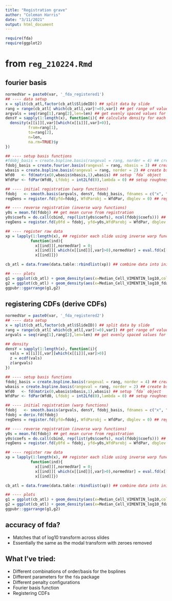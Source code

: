 ```yaml
---
title: "Registration grave"
author: "Coleman Harris"
date: "3/11/2021"
output: html_document
---
```

```r
require(fda)
require(ggplot2)
```


# from `reg_210224.Rmd`

## fourier basis

```r
normedVar = paste0(var, '_fda_registered1')
## ---- data setup
x = split(cb_atl,factor(cb_atl$SlideID)) ## split data by slide
rang = range(cb_atl[ which(cb_atl[,var]!=0),var]) ## get range of values != 0
argvals = seq(rang[1],rang[2],len=len) ## get evenly spaced values for computation later
densY = sapply(1:length(x), function(i){ ## calculate density for each nonzero value across slides
  density(x[[i]][,var][which(x[[i]][,var]>0)],
          from=rang[1],
          to=rang[2],
          n=len,
          na.rm=TRUE)$y
})

## ---- setup basis functions
#fdobj_basis = create.bspline.basis(rangeval = rang, norder = 4) ## create bspline basis with cubic splines
fdobj_basis = create.fourier.basis(rangeval = rang, nbasis = 3) ## create bspline basis with cubic splines
wbasis = create.bspline.basis(rangeval = rang, norder = 2) ## create bspline basis with linear
Wfd0   <- fd(matrix(0,wbasis$nbasis,1),wbasis) ## setup `fda` object
WfdPar <- fdPar(Wfd0, Lfdobj = int2Lfd(0),lambda = 0) ## setup roughness for `fda` object

## ---- initial registration (warp functions)
fdobj   <- smooth.basis(argvals, densY, fdobj_basis, fdnames = c("x", "samples", "density"))$fd ## estimates the densities using bsplines 
regDens = register.fd(yfd=fdobj, WfdParobj = WfdPar, dbglev = 0) ## register densities using roughness penalties

## ---- reverse registration (inverse warp functions)
y0s = mean.fd(fdobj) ## get mean curve from registration
y0s$coefs = do.call(cbind, rep(list(y0s$coefs), ncol(fdobj$coefs))) ## ??
regDens = register.fd(y0fd = fdobj, yfd=y0s,WfdParobj = WfdPar, dbglev = 0) ## register to get actual warping functions back to real data

## ---- register raw data
xp = lapply(1:length(x), ## register each slide using inverse warp functions
           function(ind){ 
             x[[ind]][,normedVar] = 0;
             x[[ind]][ which(x[[ind]][,var]>0),normedVar] = eval.fd(x[[ind]][which(x[[ind]][,var]>0), var], regDens$warpfd[ind]);
             x[[ind]]})

cb_atl = data.frame(data.table::rbindlist(xp)) ## combine data into initial form with registered values included

## ---- plots
g1 = ggplot(cb_atl) + geom_density(aes(x=Median_Cell_VIMENTIN_log10,col=SlideID)) + theme(legend.position = 'None') + ggtitle('Unadjusted') ## unadjusted
g2 = ggplot(cb_atl) + geom_density(aes(x=Median_Cell_VIMENTIN_log10_fda_registered1,col=SlideID)) + theme(legend.position = 'None') + ggtitle('Registered') ## registered 
ggpubr::ggarrange(g1,g2)
```

## registering CDFs (derive CDFs)

```r
normedVar = paste0(var, '_fda_registered2')
## ---- data setup
x = split(cb_atl,factor(cb_atl$SlideID)) ## split data by slide
rang = range(cb_atl[ which(cb_atl[,var]!=0),var]) ## get range of values != 0
argvals = seq(rang[1],rang[2],len=len) ## get evenly spaced values for computation later

## density
densY = sapply(1:length(x), function(i){
  vals = x[[i]][,var][which(x[[i]][,var]>0)]
  z = ecdf(vals)
  z(argvals)
})

## ---- setup basis functions
fdobj_basis = create.bspline.basis(rangeval = rang, norder = 4) ## create bspline basis with cubic splines
wbasis = create.bspline.basis(rangeval = rang, norder = 2) ## create bspline basis with linear
Wfd0   <- fd(matrix(0,wbasis$nbasis,1),wbasis) ## setup `fda` object
WfdPar <- fdPar(Wfd0, Lfdobj = int2Lfd(0),lambda = 0) ## setup roughness for `fda` object

## ---- initial registration (warp functions)
fdobj   <- smooth.basis(argvals, densY, fdobj_basis, fdnames = c("x", "samples", "density"))$fd ## estimates the densities using bsplines 
fdobj = deriv.fd(fdobj)
regDens = register.fd(yfd=fdobj, WfdParobj = WfdPar, dbglev = 0) ## register densities using roughness penalties

## ---- reverse registration (inverse warp functions)
y0s = mean.fd(fdobj) ## get mean curve from registration
y0s$coefs = do.call(cbind, rep(list(y0s$coefs), ncol(fdobj$coefs))) ## ??
regDens = register.fd(y0fd = fdobj, yfd=y0s,WfdParobj = WfdPar, dbglev = 0) ## register to get actual warping functions back to real data

## ---- register raw data
xp = lapply(1:length(x), ## register each slide using inverse warp functions
           function(ind){ 
             x[[ind]][,normedVar] = 0;
             x[[ind]][ which(x[[ind]][,var]>0),normedVar] = eval.fd(x[[ind]][which(x[[ind]][,var]>0), var], regDens$warpfd[ind]);
             x[[ind]]})

cb_atl = data.frame(data.table::rbindlist(xp)) ## combine data into initial form with registered values included

## ---- plots
g1 = ggplot(cb_atl) + geom_density(aes(x=Median_Cell_VIMENTIN_log10,col=SlideID)) + theme(legend.position = 'None') + ggtitle('Unadjusted') ## unadjusted
g2 = ggplot(cb_atl) + geom_density(aes(x=Median_Cell_VIMENTIN_log10_fda_registered2,col=SlideID)) + theme(legend.position = 'None') + ggtitle('Registered') ## registered 
ggpubr::ggarrange(g1,g2)
```

## accuracy of fda?

- Matches that of log10 transform across slides
- Essentially the same as the modal transform with zeroes removed

## What I've tried:
- Different combinations of order/basis for the bsplines
- Different parameters for the `fda` package
- Different penalty configurations
- Fourier basis function
- Registering CDFs